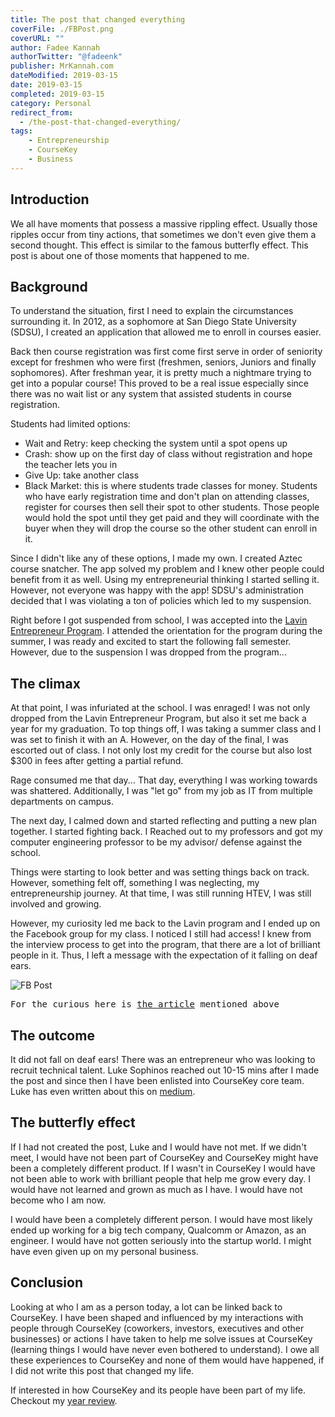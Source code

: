 ---
title: The post that changed everything
coverFile: ./FBPost.png
coverURL: ""
author: Fadee Kannah
authorTwitter: "@fadeenk"
publisher: MrKannah.com
dateModified: 2019-03-15
date: 2019-03-15
completed: 2019-03-15
category: Personal
redirect_from:
  - /the-post-that-changed-everything/
tags:
    - Entrepreneurship
    - CourseKey
    - Business
---

## Introduction

We all have moments that possess a massive rippling effect. Usually those ripples occur from tiny actions, that sometimes we don't even give them a second thought. This effect is similar to the famous butterfly effect. This post is about one of those moments that happened to me.

## Background

To understand the situation, first I need to explain the circumstances surrounding it. In 2012, as a sophomore at San Diego State University (SDSU), I created an application that allowed me to enroll in courses easier. 

Back then course registration was first come first serve in order of seniority except for freshmen who were first (freshmen, seniors, Juniors and finally sophomores). After freshman year, it is pretty much a nightmare trying to get into a popular course! This proved to be a real issue especially since there was no wait list or any system that assisted students in course registration. 

Students had limited options:
- Wait and Retry: keep checking the system until a spot opens up
- Crash: show up on the first day of class without registration and hope the teacher lets you in
- Give Up: take another class
- Black Market: this is where students trade classes for money. Students who have early registration time and don't plan on attending classes, register for courses then sell their spot to other students. Those people would hold the spot until they get paid and they will coordinate with the buyer when they will drop the course so the other student can enroll in it.

Since I didn't like any of these options, I made my own. I created Aztec course snatcher. The app solved my problem and I knew other people could benefit from it as well. Using my entrepreneurial thinking I started selling it. However, not everyone was happy with the app! SDSU's administration decided that I was violating a ton of policies which led to my suspension.

Right before I got suspended from school, I was accepted into the [Lavin Entrepreneur Program](http://lavincenter.sdsu.edu/programs/Lavin-VentureStart/). I attended the orientation for the program during the summer, I was ready and excited to start the following fall semester. However, due to the suspension I was dropped from the program...

## The climax

At that point, I was infuriated at the school. I was enraged! I was not only dropped from the Lavin Entrepreneur Program, but also it set me back a year for my graduation. To top things off, I was taking a summer class and I was set to finish it with an A. However, on the day of the final, I was escorted out of class. I not only lost my credit for the course but also lost $300 in fees after getting a partial refund.

Rage consumed me that day... That day, everything I was working towards was shattered. Additionally, I was "let go" from my job as IT from multiple departments on campus. 

The next day, I calmed down and started reflecting and putting a new plan together. I started fighting back. I Reached out to my professors and got my computer engineering professor to be my advisor/ defense against the school.

Things were starting to look better and was setting things back on track. However, something felt off, something I was neglecting, my entrepreneurship journey. At that time, I was still running HTEV, I was still involved and growing.

However, my curiosity led me back to the Lavin program and I ended up on the Facebook group for my class. I noticed I still had access! I knew from the interview process to get into the program, that there are a lot of brilliant people in it. Thus, I left a message with the expectation of it falling on deaf ears.

![FB Post](./FBPost.png)

<pre>For the curious here is <a href="http://thedailyaztec.com/47880/opinion/course-snatcher-app-is-an-unfair-advantage/">the article</a> mentioned above</pre>

## The outcome

It did not fall on deaf ears! There was an entrepreneur who was looking to recruit technical talent. Luke Sophinos reached out 10-15 mins after I made the post and since then I have been enlisted into CourseKey core team. Luke has even written about this on [medium](https://medium.com/@lukesophinos/recruiting-engineers-for-your-idea-stage-business-as-a-college-student-170c92f4a0e5).

## The butterfly effect

If I had not created the post, Luke and I would have not met. If we didn't meet, I would have not been part of CourseKey and CourseKey might have been a completely different product. If I wasn't in CourseKey I would have not been able to work with brilliant people that help me grow every day. I would have not learned and grown as much as I have. I would have not become who I am now.

I would have been a completely different person. I would have most likely ended up working for a big tech company, Qualcomm or Amazon, as an engineer. I would have not gotten seriously into the startup world. I might have even given up on my personal business.

## Conclusion

Looking at who I am as a person today, a lot can be linked back to CourseKey. I have been shaped and influenced by my interactions with people through CourseKey (coworkers, investors, executives and other businesses) or actions I have taken to help me solve issues at CourseKey (learning things I would have never even bothered to understand). I owe all these experiences to CourseKey and none of them would have happened, if I did not write this post that changed my life.

If interested in how CourseKey and its people have been part of my life. Checkout my [year review](http://mrkannah.com/tags/year-review).
